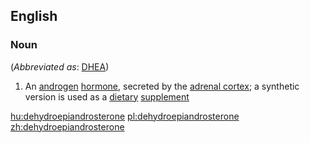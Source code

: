==English==

===Noun===
{{en-noun|-}} (''Abbreviated as'': [[DHEA]])

# {{context|biochemistry|lang=en}} An [[androgen]] [[hormone]], secreted by the [[adrenal cortex]]; a synthetic version is used as a [[dietary]] [[supplement]]

[[hu:dehydroepiandrosterone]]
[[pl:dehydroepiandrosterone]]
[[zh:dehydroepiandrosterone]]